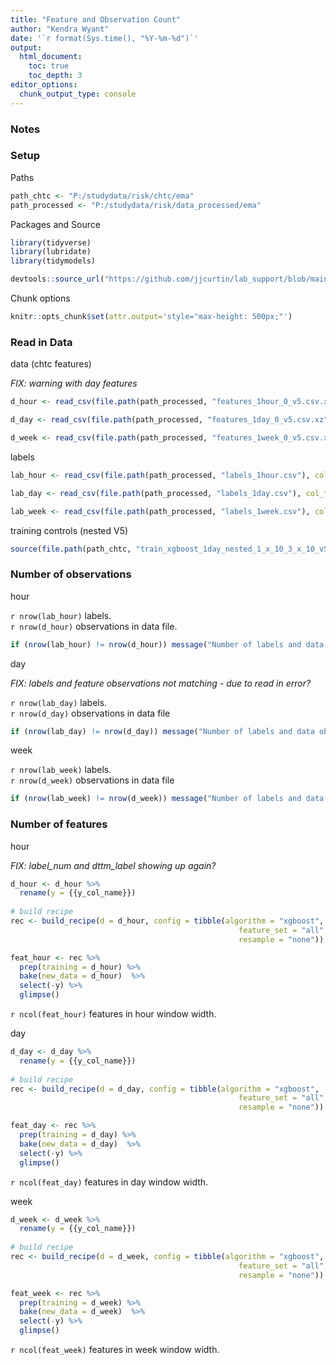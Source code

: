 ---
title: "Feature and Observation Count"
author: "Kendra Wyant"
date: '`r format(Sys.time(), "%Y-%m-%d")`'
output: 
  html_document:
    toc: true 
    toc_depth: 3
editor_options: 
  chunk_output_type: console
---

### Notes


### Setup

Paths 
```{r}
path_chtc <- "P:/studydata/risk/chtc/ema"
path_processed <- "P:/studydata/risk/data_processed/ema"
```

Packages and Source
```{r, message = FALSE, warning = FALSE}
library(tidyverse)
library(lubridate)
library(tidymodels)

devtools::source_url("https://github.com/jjcurtin/lab_support/blob/main/chtc/static_files/fun_chtc.R?raw=true")
```

Chunk options
```{r}
knitr::opts_chunk$set(attr.output='style="max-height: 500px;"')
```


### Read in Data

data (chtc features)   

*FIX: warning with day features*
```{r}
d_hour <- read_csv(file.path(path_processed, "features_1hour_0_v5.csv.xz"), col_types = cols())

d_day <- read_csv(file.path(path_processed, "features_1day_0_v5.csv.xz"), col_types = cols())

d_week <- read_csv(file.path(path_processed, "features_1week_0_v5.csv.xz"), col_types = cols())
```

labels   
```{r}
lab_hour <- read_csv(file.path(path_processed, "labels_1hour.csv"), col_types = cols())

lab_day <- read_csv(file.path(path_processed, "labels_1day.csv"), col_types = cols())

lab_week <- read_csv(file.path(path_processed, "labels_1week.csv"), col_types = cols())
```

training controls (nested V5)
```{r}
source(file.path(path_chtc, "train_xgboost_1day_nested_1_x_10_3_x_10_v5_batch1/input/training_controls.R")) 
```


### Number of observations

hour    

`r nrow(lab_hour)` labels.    
`r nrow(d_hour)` observations in data file. 

```{r}
if (nrow(lab_hour) != nrow(d_hour)) message("Number of labels and data observations do not match!")
```

day    

*FIX: labels and feature observations not matching - due to read in error?*   

`r nrow(lab_day)` labels.    
`r nrow(d_day)` observations in data file 

```{r}
if (nrow(lab_day) != nrow(d_day)) message("Number of labels and data observations do not match!")
```

week   

`r nrow(lab_week)` labels.    
`r nrow(d_week)` observations in data file 

```{r}
if (nrow(lab_week) != nrow(d_week)) message("Number of labels and data observations do not match!")
```


### Number of features


hour    

*FIX: label_num and dttm_label showing up again?*
```{r}
d_hour <- d_hour %>% 
  rename(y = {{y_col_name}})
    
# build recipe
rec <- build_recipe(d = d_hour, config = tibble(algorithm = "xgboost", 
                                                   feature_set = "all", 
                                                   resample = "none"))

feat_hour <- rec %>%  
  prep(training = d_hour) %>%
  bake(new_data = d_hour)  %>% 
  select(-y) %>% 
  glimpse()
```

`r ncol(feat_hour)` features in hour window width.    


day
```{r}
d_day <- d_day %>% 
  rename(y = {{y_col_name}})
    
# build recipe
rec <- build_recipe(d = d_day, config = tibble(algorithm = "xgboost", 
                                                   feature_set = "all", 
                                                   resample = "none"))

feat_day <- rec %>%  
  prep(training = d_day) %>%
  bake(new_data = d_day)  %>% 
  select(-y) %>% 
  glimpse()
```

`r ncol(feat_day)` features in day window width. 

week
```{r}
d_week <- d_week %>% 
  rename(y = {{y_col_name}})
    
# build recipe
rec <- build_recipe(d = d_week, config = tibble(algorithm = "xgboost", 
                                                   feature_set = "all", 
                                                   resample = "none"))

feat_week <- rec %>%  
  prep(training = d_week) %>%
  bake(new_data = d_week)  %>% 
  select(-y) %>% 
  glimpse()
```

`r ncol(feat_week)` features in week window width. 
